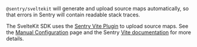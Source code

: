 `@sentry/sveltekit` will generate and upload source maps automatically, so that errors in Sentry will contain readable stack traces.

The SvelteKit SDK uses the [Sentry Vite Plugin](https://www.npmjs.com/package/@sentry/vite-plugin/v/2.14.2) to upload source maps. See the [Manual Configuration](../manual-setup/#configure-source-maps-upload) page and the Sentry [Vite documentation](https://www.npmjs.com/package/@sentry/vite-plugin/v/2.14.2#configuration) for more details.

